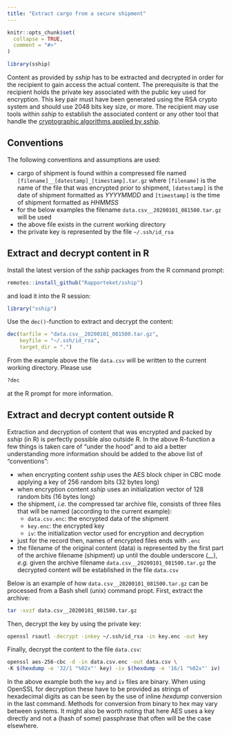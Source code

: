 ```yaml
---
title: "Extract cargo from a secure shipment"
---
```


```r
knitr::opts_chunk$set(
  collapse = TRUE,
  comment = "#>"
)
```

```r
library(sship)
```

Content as provided by _sship_ has to be extracted and decrypted in order for the recipient to gain access the actual content. The prerequisite is that the recipient holds the private key associated with the public key used for encryption. This key pair must have been generated using the RSA crypto system and should use 2048 bits key size, or more. The recipient may use tools within _sship_ to establish the associated content or any other tool that handle the [cryptographic algorithms applied by _sship_](https://rapporteket.github.io/sship/articles/overview.html).

## Conventions
The following conventions and assumptions are used:

- cargo of shipment is found within a compressed file named ```[filename]__[datestamp]_[timestamp].tar.gz``` where ```[filename]``` is the name of the file that was encrypted prior to shipment, ```[datestamp]``` is the date of shipment formatted as _YYYYMMDD_ and ```[timestamp]``` is the time of shipment formatted as _HHMMSS_
- for the below examples the filename ```data.csv__20200101_081500.tar.gz``` will be used
- the above file exists in the current working directory
- the private key is represented by the file ```~/.ssh/id_rsa```


## Extract and decrypt content in R
Install the latest version of the _sship_ packages from the R command prompt:
```r
remotes::install_github("Rapporteket/sship")
```
and load it into the R session:
```r
library("sship")
```
Use the ```dec()```-function to extract and decrypt the content:
```r
dec(tarfile = "data.csv__20200101_081500.tar.gz",
    keyfile = "~/.ssh/id_rsa",
    target_dir = ".")
```
From the example above the file ```data.csv``` will be written to the current working directory. Please use
```r
?dec
```
at the R prompt for more information.

## Extract and decrypt content outside R
Extraction and decryption of content that was encrypted and packed by _sship_ (in R) is perfectly possible also outside R. In the above R-function a few things is taken care of "under the hood" and to aid a better understanding more information should be added to the above list of "conventions":

- when encrypting content _sship_ uses the AES block chiper in CBC mode applying a key of 256 random bits (32 bytes long)
- when encryption content _sship_ uses an initialization vector of 128 random bits (16 bytes long)
- the shipment, _i.e._ the compressed tar archive file, consists of three files that will be named (according to the current example):
  - ```data.csv.enc```: the encrypted data of the shipment
  - ```key.enc```: the encrypted key
  - ```iv```: the initialization vector used for encryption and decryption
- just for the record then, names of encrypted files ends with ```.enc```
- the filename of the original content (data) is represented by the first part of the archive filename (shipment) up until the double underscore (_\_\__), _e.g._ given the archive filename ```data.csv__20200101_081500.tar.gz``` the decrypted content will be established in the file ```data.csv```

Below is an example of how ```data.csv__20200101_081500.tar.gz``` can be processed from a Bash shell (unix) command propt.
First, extract the archive:
```bash
tar -xvzf data.csv__20200101_081500.tar.gz
```
Then, decrypt the key by using the private key:
```bash
openssl rsautl -decrypt -inkey ~/.ssh/id_rsa -in key.enc -out key
```
Finally, decrypt the content to the file ```data.csv```:
```bash
openssl aes-256-cbc -d -in data.csv.enc -out data.csv \
-K $(hexdump -e '32/1 "%02x"' key) -iv $(hexdump -e '16/1 "%02x"' iv)
```

In the above example both the ```key``` and ```iv``` files are binary. When using OpenSSL for decryption these have to be provided as strings of hexadecimal digits as can be seen by the use of inline _hexdump_ conversion in the last command. Methods for conversion from binary to hex may vary between systems. It might also be worth noting that here AES uses a key directly and not a (hash of some) passphrase that often will be the case elsewhere.
